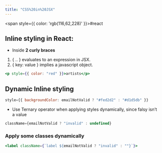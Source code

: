 ```yaml
---
title: "CSS%20in%20JSX"
---
```



<span style={{ color: 'rgb(116,62,228)' }}>#react</span> 

## Inline styling in React:

- Inside **2 curly braces**

1. &#123; .. &#125; evaluates to an expression in JSX.
2. &#123; key: value &#125; implies a javascript object.

```jsx
<p style={{ color: "red" }}>artists</p>
```

## Dynamic Inline styling

```jsx
style={{ backgroundColor: emailNotValid ? "#fed2d2" : "#d1d5db" }}
```

- Use Ternary operator when applying styles dynamically, since falsy isn’t a value

```jsx
className={emailNotValid ? "invalid" : undefined}
```

### Apply some classes dynamically

```jsx
<label className={`label ${emailNotValid ? "invalid" : ""}`}>
```